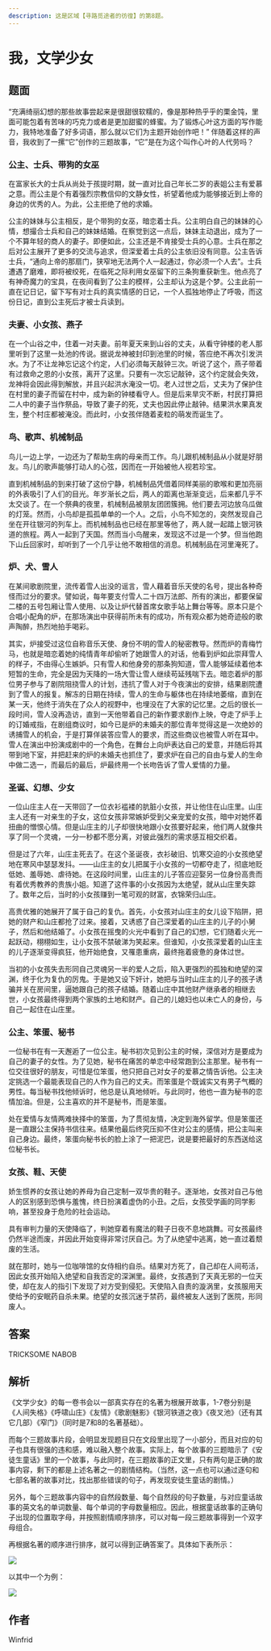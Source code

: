 ```yaml
---
description: 这是区域【寻路觅途者的彷徨】的第8题。
---
```


# 我，文学少女

## 题面

“充满绮丽幻想的那些故事尝起来是很甜很软糯的，像是那种热乎乎的栗金饨，里面可能包着有苦味的巧克力或者是更加甜蜜的蜂蜜。为了锻炼心叶这方面的写作能力，我特地准备了好多词语，那么就以它们为主题开始创作吧！”
伴随着这样的声音，我收到了一摞“它”创作的三题故事，“它”是在为这个叫作心叶的人代劳吗？

### 公主、士兵、带狗的女巫

在富家长大的士兵从尚处于孩提时期，就一直对比自己年长二岁的表姐公主有爱慕之意。而公主是个有着强烈宗教信仰的文静女性，祈望着他成为能够接近到上帝的身边的优秀的人。为此，公主拒绝了他的求婚。

公主的妹妹与公主相反，是个带狗的女巫，暗恋着士兵。公主明白自己的妹妹的心情，想撮合士兵和自己的妹妹结婚。在察觉到这一点后，妹妹主动退出，成为了一个不算年轻的商人的妻子。即便如此，公主还是不肯接受士兵的心意。士兵在那之后对公主展开了更多的交流与追求，但深爱着士兵的公主依旧没有同意。公主告诉士兵，“通向上帝的那扇门，狭窄地无法两个人一起通过，你必须一个人去”。士兵遭遇了磨难，即将被绞死，在临死之际利用女巫留下的三条狗重获新生。他点亮了有神奇魔力的宝具，在夜间看到了公主的模样，公主却认为这是个梦。公主此前一直在记日记，留下写有对士兵的真实情感的日记，一个人孤独地停止了呼吸，而这份日记，直到公主死后才被士兵读到。

### 夫妻、小女孩、燕子

在一个山谷之中，住着一对夫妻。前年夏天来到山谷的丈夫，从看守钟楼的老人那里听到了这里一处池的传说。据说龙神被封印到池里的时候，答应绝不再次引发洪水。为了不让龙神忘记这个约定，人们必须每天敲钟三次。听说了这个，燕子带着有过救命之恩的小女孩，离开了这里。只要有一次忘记敲钟，这个约定就会失效，龙神将会因此得到解放，并且兴起洪水淹没一切。老人过世之后，丈夫为了保护住在村里的妻子而留在村中，成为新的钟楼看守人。但是后来旱灾不断，村民打算把二人中的妻子当作祭品，导致了妻子的死，丈夫也因此停止敲钟。结果洪水果真发生，整个村庄都被淹没。而此时，小女孩伴随着麦粒的萌发而诞生了。

### 鸟、歌声、机械制品

鸟儿一边上学，一边还为了帮助生病的母亲而工作。鸟儿跟机械制品从小就是好朋友。鸟儿的歌声能够打动人的心弦，因而在一开始被他人视若珍宝。

直到机械制品的到来打破了这份宁静，机械制品凭借着同样美丽的歌喉和更加亮丽的外表吸引了人们的目光。年岁渐长之后，两人的距离也渐渐变远，后来都几乎不太交谈了。在一个祭典的夜里，机械制品被朋友团团簇拥。他们要去河边放乌瓜做的灯笼。然而，小鸟却是孤孤单单的一个人。之后，小鸟不知怎的，突然发现自己坐在开往银河的列车上。而机械制品也已经在那里等他了，两人就一起踏上银河铁道的旅程。两人一起到了天国。然而当小鸟醒来，发现这不过是一个梦。但当他跑下山丘回家时，却听到了一个几乎让他不敢相信的消息。机械制品在河里淹死了。

### 炉、犬、雪人

在某间歌剧院里，流传着雪人出没的谣言，雪人藉着音乐天使的名号，提出各种奇怪而过分的要求。譬如说，每年要支付雪人二十四万法郎、所有的演出，都要保留二楼的五号包厢让雪人使用、以及让炉代替首席女歌手站上舞台等等。原本只是个合唱小配角的炉，在那场演出中获得前所未有的成功，所有观众都为她奇迹般的歌声陶醉，热烈地拍手喝彩。

其实，炉接受过这位自称音乐天使、身份不明的雪人的秘密教导。然而炉的青梅竹马，也就是暗恋着她的纯情青年却偷听了她跟雪人的对话，他看到炉如此崇拜雪人的样子，不由得心生嫉妒。只有雪人和他身旁的那条狗知道，雪人能够延续着他本短暂的生命，完全是因为天降的一场大雪让雪人继续苟延残喘下去。暗恋着炉的那位男子参与了剧院阻挠雪人的计划，违抗了雪人对于今夜演出的安排，结果剧院遭到了雪人的报复。解冻的日期在持续，雪人的生命与躯体也在持续地萎缩，直到在某一天，他终于消失在了众人的视野中，也埋没在了大家的记忆里。之后的很长一段时间，雪人没再造访，直到一天他带着自己的新作要求剧作上映，夺走了炉手上的订婚戒指，在剧组商议时，如今已是炉的未婚夫的那位青年觉得这是一次绝妙的诱捕雪人的机会，于是打算佯装答应雪人的要求，而这些商议也被雪人听在耳中。雪人在演出中扮演成剧中的一个角色，在舞台上向炉表达自己的爱意，并随后将其带到地下室，并把赶来的炉的未婚夫也抓住了，要求炉在自己的自由与爱人的生命中做二选一，而最后的最后，炉最终用一个长吻告诉了雪人爱情的力量。

### 圣诞、幻想、少女

一位山庄主人在一天带回了一位衣衫褴褛的肮脏小女孩，并让他住在山庄里。山庄主人还有一对亲生的子女，这位女孩非常嫉妒受到父亲宠爱的女孩，暗中对她怀着扭曲的憎恨心情。但是山庄主的儿子却很快地跟小女孩要好起来，他们两人就像共享了同一个灵魂，一分一秒都不愿分离，对彼此强烈的需求感互相交织着。

但是过了六年，山庄主死去了。在这个圣诞夜，衣衫破旧、饥寒交迫的小女孩绝望地在寒风中瑟瑟发抖。——山庄主的女儿把属于小女孩的一切都夺走了，彻底地贬低她、羞辱她、虐待她。在这段时间里，山庄主的儿子答应迎娶另一位身份高贵而有着优秀教养的贵族小姐。知道了这件事的小女孩因为太绝望，就从山庄里失踪了。数年之后，当时的小女孩赚到一笔可观的财富，衣锦荣归山庄。

高贵优雅的她展开了属于自己的复仇。首先，小女孩对山庄主的女儿设下陷阱，把她的财产和山庄都抢了过来。接着，又诱惑了自己深爱着的山庄主的儿子的小舅子，然后和他结婚了。小女孩在摇曳的火光中看到了自己的幻想，它们随着火光一起跃动，栩栩如生，让小女孩不禁破涕为笑起来。但谁知，小女孩深爱着的山庄主的儿子逐渐变得疯狂，他开始绝食，又罹患重病，最终拖着疲惫的身体过世。

当初的小女孩失去形同自己灵魂另一半的爱人之后，陷入更强烈的孤独和绝望的深渊，终于化为复仇的厉鬼。于是她又设下奸计，她把与当时山庄主的儿子的孩子诱骗并关在房间里，逼她跟自己的孩子结婚。随着山庄中其他财产继承者的相继去世，小女孩最终得到两个家族的土地和财产。自己的儿媳妇也以未亡人的身份，与自己一起住在山庄里。

### 公主、笨蛋、秘书

一位秘书在有一天邂逅了一位公主。秘书初次见到公主的时候，深信对方是要成为自己的妻子的女性。为了见她，秘书在痛苦的单恋中经常跑到公主那里。秘书有一位交往很好的朋友，可惜是位笨蛋，他只把自己对女子的爱慕之情告诉他。公主决定挑选一个最能表现自己的人作为自己的丈夫。而笨蛋是个既诚实又有男子气概的男性。每当秘书找他倾诉时，他总是认真地倾听。与此同时，他也一直为秘书的恋情加油。但是，公主喜欢的并不是秘书，而是笨蛋。

处在爱情与友情两难抉择中的笨蛋，为了贯彻友情，决定到海外留学。但是笨蛋还是一直跟公主保持书信往来。结果他最后终究压抑不住对公主的感情，把公主叫来自己身边。最终，笨蛋向秘书长的脸上涂了一把泥巴，说是要把最好的东西送给这位秘书长。

### 女孩、鞋、天使

娇生惯养的女孩让她的养母为自己定制一双华贵的鞋子。逐渐地，女孩对自己与他人的区别感到恐惧与羞愧，终日扮演着虚伪的小丑。之后，女孩受学画的同学影响，甚至投身于危险的社会运动。

具有审判力量的天使降临了，判她穿着有魔法的鞋子日夜不息地跳舞。可女孩最终仍然半途而废，并因此开始变得非常讨厌自己。为了从绝望中逃离，她一直过着颓废的生活。

就在那时，她与一位咖啡馆的女侍相约自杀。结果对方死了，自己却在人间苟活，因此女孩开始陷入绝望和自我否定的深渊里。最终，女孩遇到了天真无邪的一位天使，却在友人的指引下发现了对方受到侵犯。天使陷入自责的漩涡里，女孩服用天使给予的安眠药自杀未果。绝望的女孩沉迷于禁药，最终被友人送到了医院，形同废人。

## 答案

TRICKSOME NABOB

## 解析

《文学少女》的每一卷书会以一部真实存在的名著为根展开故事，1-7卷分别是《人间失格》《呼啸山庄》《友情》《歌剧魅影》《银河铁道之夜》《夜叉池》（还有其它几部）《窄门》（同时是7和8的名著基础）。

而每个三题故事片段，会明显发现题目只在文段里出现了一小部分，而且对应的句子也具有很强的违和感，难以融入整个故事。实际上，每个故事的三题暗示了《安徒生童话》里的一个故事，与此同时，在三题故事的正文里，只有两句是正确的故事内容，剩下的都是上述名著之一的剧情结构。（当然，这一点也可以通过逐句和七部名著的故事对比，找出那些错误的句子，再发现安徒生童话的剧情。）

另外，每个三题故事内容中的自然段数量、每个自然段的句子数量，与对应童话故事的英文名的单词数量、每个单词的字母数量相应。因此，根据童话故事的正确句子出现的位置取字母，并按照剧情顺序排序，可以对每一段三题故事得到一个双字母组合。

再根据名著的顺序进行排序，就可以得到正确答案了。具体如下表所示：

![](./08-wo-wen-xue-shao-n.assets/image_1.webp)

以其中一个为例：

![](./08-wo-wen-xue-shao-n.assets/image_2.webp)

## 作者

Winfrid
